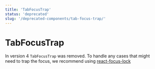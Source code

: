 ```yaml
---
title: 'TabFocusTrap'
status: 'deprecated'
slug: '/deprecated-components/tab-focus-trap/'
---
```


# TabFocusTrap

In version 4 `TabFocusTrap` was removed. To handle any cases that might need to trap the focus, we recommend using [react-focus-lock](https://github.com/theKashey/react-focus-lock)
